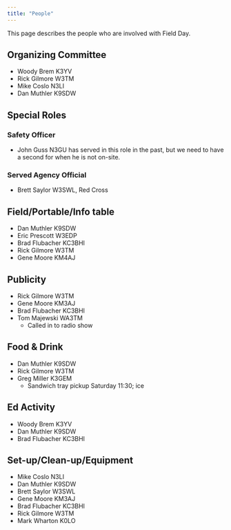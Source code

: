```yaml
---
title: "People"
---
```


This page describes the people who are involved with Field Day.

## Organizing Committee

- Woody Brem K3YV
- Rick Gilmore W3TM
- Mike Coslo N3LI
- Dan Muthler K9SDW

## Special Roles

### Safety Officer

- John Guss N3GU has served in this role in the past, but we need to have a second for when he is not on-site.

### Served Agency Official

- Brett Saylor W3SWL, Red Cross

## Field/Portable/Info table {#field-comm}

- Dan Muthler K9SDW
- Eric Prescott W3EDP
- Brad Flubacher KC3BHI
- Rick Gilmore W3TM
- Gene Moore KM4AJ

## Publicity {#pub-comm}

- Rick Gilmore W3TM
- Gene Moore KM3AJ
- Brad Flubacher KC3BHI
- Tom Majewski WA3TM
  - Called in to radio show

## Food & Drink {#food-comm}

- Dan Muthler K9SDW
- Rick Gilmore W3TM
- Greg Miller K3GEM
  - Sandwich tray pickup Saturday 11:30; ice

## Ed Activity {#ed-comm}

- Woody Brem K3YV
- Dan Muthler K9SDW
- Brad Flubacher KC3BHI

## Set-up/Clean-up/Equipment {#set-up-comm}

- Mike Coslo N3LI
- Dan Muthler K9SDW
- Brett Saylor W3SWL
- Gene Moore KM3AJ
- Brad Flubacher KC3BHI
- Rick Gilmore W3TM
- Mark Wharton K0LO
